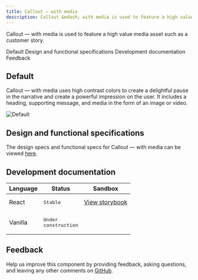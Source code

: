 ```yaml
---
title: Callout – with media
description: Callout &mdash; with media is used to feature a high value media asset such as a customer story. 
---
```


<PageDescription>

Callout &mdash; with media is used to feature a high value media asset such as a customer story. 

</PageDescription>

<AnchorLinks>

<AnchorLink>Default</AnchorLink>
<AnchorLink>Design and functional specifications</AnchorLink>
<AnchorLink>Development documentation</AnchorLink>
<AnchorLink>Feedback</AnchorLink>

</AnchorLinks>

## Default
Callout &mdash; with media uses high contrast colors to create a delightful pause in the narrative and create a powerful impression on the user. It includes a heading, supporting message, and media in the form of an image or video.

![Default](../../images/pattern/callout-with-media/callout-with-media.jpg)

## Design and functional specifications

The design specs and functional specs for Callout — with media can be viewed <a href="https://ibm.box.com/s/40njlbssuzazldqxcvza8pfmlgdva15y" target="_blank">here</a>.

## Development documentation

| Language      | Status        | Sandbox                                                                              |
| ------------- | -----------   | ------------------------------------------------------------------------             |
| React         | <div><span class="bx--tag bx--tag--green"><pre>Stable</pre></span></div>        | <a href="https://ibmdotcom-react.mybluemix.net/?path=/story/components-calloutwithmedia--default" target="_blank">View storybook</a>    |
| Vanilla       | <div><span class="bx--tag bx--tag--cool-gray"><pre>Under construction</pre></span></div>  |

## Feedback

Help us improve this component by providing feedback, asking questions, and leaving any other comments on <a href="https://github.com/carbon-design-system/ibm-dotcom-library" target="_blank">GitHub</a>.
